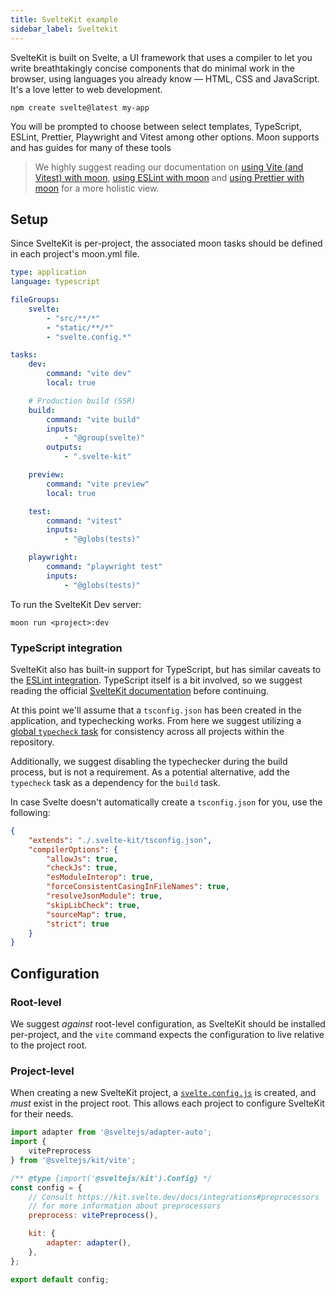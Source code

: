```yaml
---
title: SvelteKit example
sidebar_label: Sveltekit
---
```



SvelteKit is built on Svelte, a UI framework that uses a compiler to let you write breathtakingly concise components that do minimal work in the browser, using languages you already know — HTML, CSS and JavaScript. It's a love letter to web development.

```shell
npm create svelte@latest my-app
```

You will be prompted to choose between select templates, TypeScript, ESLint, Prettier, Playwright and Vitest among other options. Moon supports and has guides for many of these tools

> We highly suggest reading our documentation on [using Vite (and Vitest) with moon](./vite), [using ESLint with moon](./eslint) and [using Prettier with moon](./prettier) for a more holistic view.

## Setup

Since SvelteKit is per-project, the associated moon tasks should be defined in each project's moon.yml file.

```yaml title="<project>/moon.yml"
type: application
language: typescript

fileGroups:
    svelte:
        - "src/**/*"
        - "static/**/*"
        - "svelte.config.*"

tasks:
    dev:
        command: "vite dev"
        local: true

    # Production build (SSR)
    build:
        command: "vite build"
        inputs:
            - "@group(svelte)"
        outputs:
            - ".svelte-kit"

    preview:
        command: "vite preview"
        local: true

    test:
        command: "vitest"
        inputs:
            - "@globs(tests)"

    playwright:
        command: "playwright test"
        inputs:
            - "@globs(tests)"
```

To run the SvelteKit Dev server:
```shell
moon run <project>:dev
```

### TypeScript integration

SvelteKit also has built-in support for TypeScript, but has
similar caveats to the [ESLint integration](#eslint-integration). TypeScript itself is a bit
involved, so we suggest reading the official [SvelteKit documentation](https://kit.svelte.dev/docs/introduction) before continuing.

At this point we'll assume that a `tsconfig.json` has been created in the application, and
typechecking works. From here we suggest utilizing a [global `typecheck` task](./typescript) for
consistency across all projects within the repository.

Additionally, we suggest disabling the typechecker during the build process, but is not a
requirement. As a potential alternative, add the `typecheck` task as a dependency for the `build`
task.

In case Svelte doesn't automatically create a `tsconfig.json` for you, use the following:

```json title="<project>/tsconfig.json"
{
	"extends": "./.svelte-kit/tsconfig.json",
	"compilerOptions": {
		"allowJs": true,
		"checkJs": true,
		"esModuleInterop": true,
		"forceConsistentCasingInFileNames": true,
		"resolveJsonModule": true,
		"skipLibCheck": true,
		"sourceMap": true,
		"strict": true
	}
}
```

## Configuration

### Root-level

We suggest _against_ root-level configuration, as SvelteKit should be installed per-project, and the
`vite` command expects the configuration to live relative to the project root.

### Project-level

When creating a new SvelteKit project, a
[`svelte.config.js`](https://kit.svelte.dev/docs/configuration) is
created, and _must_ exist in the project root. This allows each project to configure SvelteKit for
their needs.

```js title="<project>/next.config.js"
import adapter from '@sveltejs/adapter-auto';
import {
    vitePreprocess
} from '@sveltejs/kit/vite';

/** @type {import('@sveltejs/kit').Config} */
const config = {
    // Consult https://kit.svelte.dev/docs/integrations#preprocessors
    // for more information about preprocessors
    preprocess: vitePreprocess(),

    kit: {
        adapter: adapter(),
    },
};

export default config;
```
